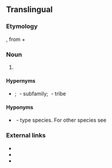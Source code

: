 ==Translingual==
{{rfi}}

===Etymology===
{{etyl|NL.|mul}}, from {{etyl|grc|mul}} {{m|grc|καρπός||fruit}} + {{m|grc|βρωτός||edible}}

===Noun===
{{taxoninfl|i=1|g=m}}

# {{taxon|genus|family|Aizoaceae|plants, including {{vern|lang=en|sea fig|pl=s}} and {{vern|highway ice plant|pl=s}}}}

====Hypernyms====
* {{sense|genus}} {{Aizoaceae Hypernyms}}; ''{{taxlink|Ruschioideae|subfamily|noshow=1}}''&nbsp;- subfamily; ''{{taxlink|Ruschieae|tribe|noshow=1}}''&nbsp;- tribe

====Hyponyms====
* {{sense|genus}} {{taxlink|Carpobrotus edulis|species|noshow=1}}&nbsp;- type species. For other species see {{specieslite}}

===External links===
* {{projectlink|wikipedia}}
* {{specieslite}}
* {{comcatlite}}